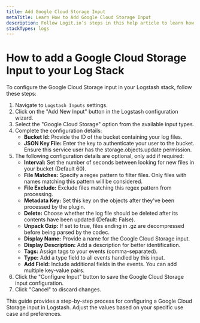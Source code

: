 ```yaml
---
title: Add Google Cloud Storage Input
metaTitle: Learn How to Add Google Cloud Storage Input
description: Follow Logit.io’s steps in this help article to learn how to configure a Google Cloud Storage Input on your Logstash Instance.
stackTypes: logs
---
```


# How to add a Google Cloud Storage Input to your Log Stack

To configure the Google Cloud Storage input in your Logstash stack, follow these steps:

1. Navigate to `Logstash Inputs` settings.
2. Click on the "Add New Input" button in the Logstash configuration wizard.
3. Select the "Google Cloud Storage" option from the available input types.
4. Complete the configuration details:
   - **Bucket Id:** Provide the ID of the bucket containing your log files.
   - **JSON Key File:** Enter the key to authenticate your user to the bucket. Ensure this service user has the storage.objects.update permission.
5. The following configuration details are optional, only add if required:
   - **Interval:** Set the number of seconds between looking for new files in your bucket (Default 60).
   - **File Matches:** Specify a regex pattern to filter files. Only files with names matching this pattern will be considered.
   - **File Exclude:** Exclude files matching this regex pattern from processing.
   - **Metadata Key:** Set this key on the objects after they've been processed by the plugin.
   - **Delete:** Choose whether the log file should be deleted after its contents have been updated (Default: False).
   - **Unpack Gzip:** If set to true, files ending in .gz are decompressed before being parsed by the codec.
   - **Display Name:** Provide a name for the Google Cloud Storage input.
   - **Display Description:** Add a description for better identification.
   - **Tags:** Assign tags to your events (comma-separated).
   - **Type:** Add a type field to all events handled by this input.
   - **Add Field:** Include additional fields in the events. You can add multiple key-value pairs.
6. Click the "Configure Input" button to save the Google Cloud Storage input configuration.
7. Click "Cancel" to discard changes.

This guide provides a step-by-step process for configuring a Google Cloud Storage input in Logstash. 
Adjust the values based on your specific use case and preferences.